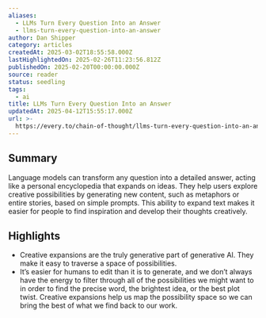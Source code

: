 ```yaml
---
aliases:
  - LLMs Turn Every Question Into an Answer
  - llms-turn-every-question-into-an-answer
author: Dan Shipper
category: articles
createdAt: 2025-03-02T18:55:58.000Z
lastHighlightedOn: 2025-02-26T11:23:56.812Z
publishedOn: 2025-02-20T00:00:00.000Z
source: reader
status: seedling
tags:
  - ai
title: LLMs Turn Every Question Into an Answer
updatedAt: 2025-04-12T15:55:17.000Z
url: >-
  https://every.to/chain-of-thought/llms-turn-every-question-into-an-answer-e44c1bb4-b8d5-42a1-9335-38c0bfd2c856
---
```

## Summary

Language models can transform any question into a detailed answer, acting like a personal encyclopedia that expands on ideas. They help users explore creative possibilities by generating new content, such as metaphors or entire stories, based on simple prompts. This ability to expand text makes it easier for people to find inspiration and develop their thoughts creatively.

## Highlights

- Creative expansions are the truly generative part of generative AI. They make it easy to traverse a space of possibilities.
- It’s easier for humans to edit than it is to generate, and we don’t always have the energy to filter through all of the possibilities we might want to in order to find the precise word, the brightest idea, or the best plot twist. Creative expansions help us map the possibility space so we can bring the best of what we find back to our work.
